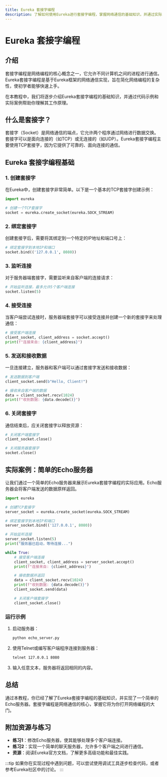 ```yaml
---
title: Eureka 套接字编程
description: 了解如何使用Eureka进行套接字编程，掌握网络通信的基础知识，并通过实际案例深入理解其应用场景。
---
```


# Eureka 套接字编程

## 介绍

套接字编程是网络编程的核心概念之一，它允许不同计算机之间的进程进行通信。Eureka套接字编程是基于Eureka框架的网络通信实现，旨在简化网络编程的复杂性，使初学者能够快速上手。

在本教程中，我们将逐步介绍Eureka套接字编程的基础知识，并通过代码示例和实际案例帮助你理解其工作原理。

## 什么是套接字？

套接字（Socket）是网络通信的端点，它允许两个程序通过网络进行数据交换。套接字可以是面向连接的（如TCP）或无连接的（如UDP）。Eureka套接字编程主要使用TCP套接字，因为它提供了可靠的、面向连接的通信。

## Eureka 套接字编程基础

### 1. 创建套接字

在Eureka中，创建套接字非常简单。以下是一个基本的TCP套接字创建示例：

```python
import eureka

# 创建一个TCP套接字
socket = eureka.create_socket(eureka.SOCK_STREAM)
```

### 2. 绑定套接字

创建套接字后，需要将其绑定到一个特定的IP地址和端口号上：

```python
# 绑定套接字到本地IP和端口
socket.bind(('127.0.0.1', 8080))
```

### 3. 监听连接

对于服务器端套接字，需要监听来自客户端的连接请求：

```python
# 开始监听连接，最多允许5个客户端连接
socket.listen(5)
```

### 4. 接受连接

当客户端尝试连接时，服务器端套接字可以接受连接并创建一个新的套接字来处理通信：

```python
# 接受客户端连接
client_socket, client_address = socket.accept()
print(f"连接来自: {client_address}")
```

### 5. 发送和接收数据

一旦连接建立，服务器和客户端可以通过套接字发送和接收数据：

```python
# 发送数据到客户端
client_socket.send(b"Hello, Client!")

# 接收来自客户端的数据
data = client_socket.recv(1024)
print(f"收到数据: {data.decode()}")
```

### 6. 关闭套接字

通信结束后，应关闭套接字以释放资源：

```python
# 关闭客户端套接字
client_socket.close()

# 关闭服务器套接字
socket.close()
```

## 实际案例：简单的Echo服务器

让我们通过一个简单的Echo服务器来展示Eureka套接字编程的实际应用。Echo服务器会将客户端发送的数据原样返回。

```python
import eureka

# 创建TCP套接字
server_socket = eureka.create_socket(eureka.SOCK_STREAM)

# 绑定套接字到本地IP和端口
server_socket.bind(('127.0.0.1', 8080))

# 开始监听连接
server_socket.listen(5)
print("服务器已启动，等待连接...")

while True:
    # 接受客户端连接
    client_socket, client_address = server_socket.accept()
    print(f"连接来自: {client_address}")

    # 接收数据并返回
    data = client_socket.recv(1024)
    print(f"收到数据: {data.decode()}")
    client_socket.send(data)

    # 关闭客户端套接字
    client_socket.close()
```

### 运行示例

1. 启动服务器：
   ```bash
   python echo_server.py
   ```

2. 使用Telnet或编写客户端程序连接到服务器：
   ```bash
   telnet 127.0.0.1 8080
   ```

3. 输入任意文本，服务器将返回相同的内容。

## 总结

通过本教程，你已经了解了Eureka套接字编程的基础知识，并实现了一个简单的Echo服务器。套接字编程是网络通信的核心，掌握它将为你打开网络编程的大门。

## 附加资源与练习

- **练习1**：修改Echo服务器，使其能够处理多个客户端连接。
- **练习2**：实现一个简单的聊天服务器，允许多个客户端之间进行通信。
- **资源**：阅读Eureka官方文档，了解更多高级功能和最佳实践。

:::tip
如果你在实现过程中遇到问题，可以尝试使用调试工具逐步检查代码，或者参考Eureka社区中的讨论。
:::